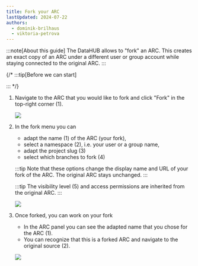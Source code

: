 ```yaml
---
title: Fork your ARC
lastUpdated: 2024-07-22
authors:
  - dominik-brilhaus
  - viktoria-petrova
---
```




:::note[About this guide]
The DataHUB allows to "fork" an ARC. This creates an exact copy of an ARC under a different user or group account while staying connected to the original ARC.
:::

{/* :::tip[Before we can start]

::: */}


<Steps>

1. Navigate to the ARC that you would like to fork and click "Fork" in the top-right corner (1).

    ![](@images/datahub/datahub-fork01.drawio.png)

2. In the fork menu you can
   
    - adapt the name (1) of the ARC (your fork),
    - select a namespace (2), i.e. your user or a group name,
    - adapt the project slug (3)
    - select which branches to fork (4)

    :::tip
    Note that these options change the display name and URL of your fork of the ARC. The original ARC stays unchanged.
    :::

    :::tip
    The visibility level (5) and access permissions are inherited from the original ARC.
    :::

    ![](@images/datahub/datahub-fork02.drawio.png)

3. Once forked, you can work on your fork

    - In the ARC panel you can see the adapted name that you chose for the ARC (1). 
    - You can recognize that this is a forked ARC and navigate to the original source (2).

    ![](@images/datahub/datahub-fork03.drawio.png)

</Steps>